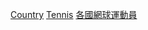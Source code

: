 {{Categories by country|nocat}}
{{Parent category}}

[[Category:奧運網球運動員|Country]]
[[Category:夏季奧運各國各項目運動員|Tennis]]
[[Category:各國網球運動員|]]